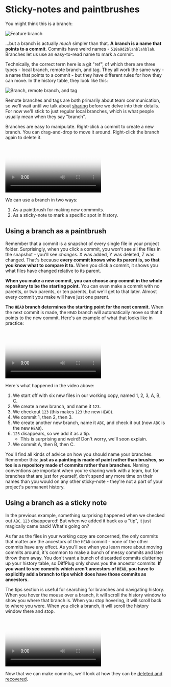 
# Sticky-notes and paintbrushes

You might think this is a branch:

<Image
  src="/branches/sticky-notes-and-paintbrushes/simple-branch.png"
  alt="Feature branch"
  width={120}
  height={134}
/>

...but a branch is actually _much_ simpler than that. **A branch is a name that points to a commit**. Commits have weird names - `518a9d2blahblahblah`. Branches let us use an easy-to-read name to mark a commit.

Technically, the correct term here is a git "ref", of which there are three types - local branch, remote branch, and tag. They all work the same way - a name that points to a commit - but they have different rules for how they can move. In the history table, they look like this:

<Image
  src="/branches/sticky-notes-and-paintbrushes/local-branch-remote-branch-tag.png"
  alt="Branch, remote branch, and tag"
  width={210}
  height={18}
/>

<BranchTable />

Remote branches and tags are both primarily about team communication, so we'll wait until we talk about [sharing](/share) before we delve into their details. For now we'll stick to just regular local branches, which is what people usually mean when they say "branch".

Branches are easy to manipulate. Right-click a commit to create a new branch. You can drag-and-drop to move it around. Right-click the branch again to delete it.

<Video
  poster="/branches/sticky-notes-and-paintbrushes/branch-drag.png"
  source="/branches/sticky-notes-and-paintbrushes/branch-drag.mp4"
/>

We can use a branch in two ways:

1. As a paintbrush for making new commmits.
2. As a sticky-note to mark a specific spot in history.

## Using a branch as a paintbrush

Remember that a commit is a snapshot of every single file in your project folder. Surprisingly, when you click a commit, you won't see all the files in the snapshot - you'll see _changes_. X was added, Y was deleted, Z was changed. That's because **every commit knows who its parent is, so that you know what to compare it to.** When you click a commit, it shows you what files have changed relative to its parent.

**When you make a new commit, you can choose any commit in the whole repository to be the starting point.** You can even make a commit with no parents, or two parents, or ten parents, but we'll get to that later. Almost every commit you make will have just one parent.

**The `HEAD` branch determines the starting point for the next commit.** When the next commit is made, the `HEAD` branch will automatically move so that it points to the new commit. Here's an example of what that looks like in practice:

<Video
  poster="/branches/sticky-notes-and-paintbrushes/branch-create-fork.png"
  source="/branches/sticky-notes-and-paintbrushes/branch-create-fork.mp4"
/>

Here's what happened in the video above:

1. We start off with six new files in our working copy, named 1, 2, 3, A, B, C.
2. We create a new branch, and name it `123`.
3. We checkout `123` (this makes `123` the new `HEAD`).
4. We commit 1, then 2, then 3.
5. We create another new branch, name it `ABC`, and check it out (now `ABC` is the new `HEAD`).
6. `123` disappears, so we add it as a tip.
   - This is surprising and weird! Don't worry, we'll soon explain.
7. We commit A, then B, then C.

You'll find all kinds of advice on how you should name your branches. Remember this: **just as a painting is made of paint rather than brushes, so too is a repository made of commits rather than branches.** Naming conventions are important when you're sharing work with a team, but for branches that are just for yourself, don't spend any more time on their names than you would on any other sticky-note - they're not a part of your project's permanent history.

## Using a branch as a sticky note

In the previous example, something surprising happened when we checked out `ABC`. `123` disappeared! But when we added it back as a "tip", it just magically came back! What's going on?

As far as the files in your working copy are concerned, the only commits that matter are the ancestors of the `HEAD` commit - none of the other commits have any effect. As you'll see when you learn more about moving commits around, it's common to make a bunch of messy commits and later throw them away. You don't want a bunch of discarded commits cluttering up your history table, so DiffPlug only shows you the ancestor commits. **If you want to see commits which aren't ancestors of `HEAD`, you have to explicitly add a branch to tips which does have those commits as ancestors.**

The tips section is useful for searching for branches and navigating history. When you hover the mouse over a branch, it will scroll the history window to show you where that branch is. When you stop hovering, it will scroll back to where you were. When you click a branch, it will scroll the history window there and stop.

<Video
  poster="/branches/sticky-notes-and-paintbrushes/branch-hover-vs-click.png"
  source="/branches/sticky-notes-and-paintbrushes/branch-hover-vs-click.mp4"
/>

Now that we can make commits, we'll look at how they can be [deleted and recovered](/branches/reflog).
